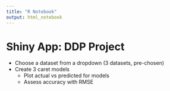 ```yaml
---
title: "R Notebook"
output: html_notebook
---
```


# Shiny App: DDP Project

* Choose a dataset from a dropdown (3 datasets, pre-chosen)
* Create 3 caret models
  * Plot actual vs predicted for models
  * Assess accuracy with RMSE

